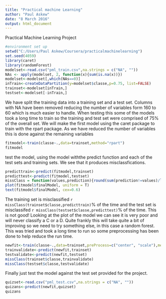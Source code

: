 ```yaml
---
title: "Practical machine Learning"
author: "Paul Askew"
date: "8 March 2016"
output: html_document
---
```


Practical Machine Learning Project

```r
#environment set up
setwd("C:/Users/Paul Askew/Coursera/practicalmachinelearning")
set.seed(4059)
library(caret)
library(randomForest)
modelset<-read.csv("pml_train.csv",na.strings = c("NA", ""))
NAs <- apply(modelset, 2, function(x){sum(is.na(x))})
modelset<-modelset[,which(NAs==0)]
inTrain<-createDataPartition(y=modelset$classe,p=0.75, list=FALSE)
trainset<-modelset[inTrain,]
testset<-modelset[-inTrain,]
```

We have split the training data into a training set and a test set.  Columns with NA have been removed reducing the number of variables form 160 to 60 which is much easier to handle.  When testing this some of the models took a long time to train so the training and test set were comprised of 75% of the overall set.
We will make the first model using the caret package to train with the rpart package.  As we have reduced the number of variables this is done against the remaining variables

```r
fitmodel<-train(classe~.,data=trainset,method="rpart")
fitmodel
```

test the model, using the model withthe predict function and each of the test sets and training sets.  We see that it produces misclassfications.
```r
predicttrain<-predict(fitmodel,trainset)
predicttest<-predict(fitmodel,testset)
missClass = function(values,prediction){round(sum(prediction!=values)/length(values)*100,2)}
plot(fitmodel$finalModel, uniform = T)
text(fitmodel$finalModel, cex=0.6)
```


The training set is misclassified `r missClass(trainset$classe,predicttrain)`% of the time and the test set is misclassifed `r missClass(testset$classe,predicttest)`% of the time.  This is not good! Looking at the plot of the model we can see it is very poor and will never classify a C or a D.  Quite frankly this will take quite a bit of improving so we need to try something else, in this case a random forest.  This was tried and took a long time to run so some preprocessing has been done to help reduce the run time.
```r
newfit<-train(classe~.,data=trainset,preProcess=c("center", "scale"),method="rf",prox=TRUE)
trainvalidate<-predict(newfit,trainset)
testvalidate<-predict(newfit,testset)
missClass(trainset$classe,trainvalidate)
missClass(testset$classe,testvalidate)
```
Finally just test the model against the test set provided for the project.
```r
quizset<-read.csv("pml_test.csv",na.strings = c("NA", ""))
quizans<-predict(newfit,quizset)
quizans
```

